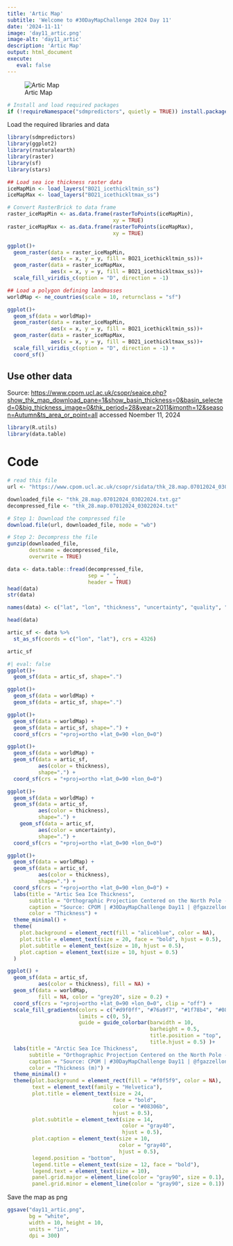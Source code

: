 ```yaml
---
title: 'Artic Map'
subtitle: 'Welcome to #30DayMapChallenge 2024 Day 11'
date: '2024-11-11'
image: 'day11_artic.png'
image-alt: 'day11_artic'
description: 'Artic Map'
output: html_document
execute: 
   eval: false
---
```


![Artic Map](day11_artic.png)

```r
# Install and load required packages
if (!requireNamespace("sdmpredictors", quietly = TRUE)) install.packages("sdmpredictors")
```

Load the required libraries and data
```r
library(sdmpredictors)
library(ggplot2)
library(rnaturalearth)
library(raster)
library(sf)
library(stars)
```


```r
## Load sea ice thickness raster data
iceMapMin <- load_layers("BO21_icethickltmin_ss")
iceMapMax <- load_layers("BO21_icethickltmax_ss")
```

```r
# Convert RasterBrick to data frame
raster_iceMapMin <- as.data.frame(rasterToPoints(iceMapMin), 
                                  xy = TRUE)
raster_iceMapMax <- as.data.frame(rasterToPoints(iceMapMax), 
                                  xy = TRUE)
```

```r
ggplot()+
  geom_raster(data = raster_iceMapMin, 
              aes(x = x, y = y, fill = BO21_icethickltmin_ss))+
  geom_raster(data = raster_iceMapMax, 
              aes(x = x, y = y, fill = BO21_icethickltmax_ss))+
  scale_fill_viridis_c(option = "D", direction = -1)
```


```r
## Load a polygon defining landmasses
worldMap <- ne_countries(scale = 10, returnclass = "sf")
```


```r
ggplot()+
  geom_sf(data = worldMap)+
  geom_raster(data = raster_iceMapMin, 
              aes(x = x, y = y, fill = BO21_icethickltmin_ss))+
  geom_raster(data = raster_iceMapMax, 
              aes(x = x, y = y, fill = BO21_icethickltmax_ss))+
  scale_fill_viridis_c(option = "D", direction = -1) +
  coord_sf()
```


## Use other data 

Source: <https://www.cpom.ucl.ac.uk/csopr/seaice.php?show_thk_map_download_pane=1&show_basin_thickness=0&basin_selected=0&big_thickness_image=0&thk_period=28&year=2011&imonth=12&season=Autumn&ts_area_or_point=all> accessed Noember 11, 2024

```r
library(R.utils)
library(data.table)
```


# Code
```r
# read this file
url <- "https://www.cpom.ucl.ac.uk/csopr/sidata/thk_28.map.07012024_03022024.txt.gz"
```


```r
downloaded_file <- "thk_28.map.07012024_03022024.txt.gz"
decompressed_file <- "thk_28.map.07012024_03022024.txt"

# Step 1: Download the compressed file
download.file(url, downloaded_file, mode = "wb")

# Step 2: Decompress the file
gunzip(downloaded_file, 
       destname = decompressed_file, 
       overwrite = TRUE)
```

```r
data <- data.table::fread(decompressed_file, 
                          sep = " ", 
                          header = TRUE)  
head(data)
str(data)
```


```r
names(data) <- c("lat", "lon", "thickness", "uncertainty", "quality", "distance")
```

```r
head(data)
```

```r
artic_sf <- data %>%
  st_as_sf(coords = c("lon", "lat"), crs = 4326) 

artic_sf
```

```r
#| eval: false
ggplot()+
  geom_sf(data = artic_sf, shape=".")
```
```r
ggplot()+
  geom_sf(data = worldMap) +
  geom_sf(data = artic_sf, shape=".")
```


```r
ggplot()+
  geom_sf(data = worldMap) +
  geom_sf(data = artic_sf, shape=".") + 
  coord_sf(crs = "+proj=ortho +lat_0=90 +lon_0=0")
```
```r
ggplot()+
  geom_sf(data = worldMap) +
  geom_sf(data = artic_sf, 
          aes(color = thickness),
          shape=".") + 
  coord_sf(crs = "+proj=ortho +lat_0=90 +lon_0=0")
```

```r
ggplot()+
  geom_sf(data = worldMap) +
  geom_sf(data = artic_sf, 
          aes(color = thickness),
          shape=".") + 
    geom_sf(data = artic_sf, 
          aes(color = uncertainty),
          shape=".") + 
  coord_sf(crs = "+proj=ortho +lat_0=90 +lon_0=0")
```

```r
ggplot()+
  geom_sf(data = worldMap) +
  geom_sf(data = artic_sf, 
          aes(color = thickness),
          shape=".") + 
  coord_sf(crs = "+proj=ortho +lat_0=90 +lon_0=0") +
  labs(title = "Artic Sea Ice Thickness",
       subtitle = "Orthographic Projection Centered on the North Pole -January 2024",
       caption = "Source: CPOM | #30DayMapChallenge Day11 | @fgazzelloni",
       color = "Thickness") +
  theme_minimal() +
  theme(
    plot.background = element_rect(fill = "aliceblue", color = NA),
    plot.title = element_text(size = 20, face = "bold", hjust = 0.5),
    plot.subtitle = element_text(size = 10, hjust = 0.5),
    plot.caption = element_text(size = 10, hjust = 0.5)
  )
```

```r
ggplot() +
  geom_sf(data = artic_sf, 
          aes(color = thickness), fill = NA) +
  geom_sf(data = worldMap, 
          fill = NA, color = "grey20", size = 0.2) + 
  coord_sf(crs = "+proj=ortho +lat_0=90 +lon_0=0", clip = "off") +
  scale_fill_gradientn(colors = c("#d9f0ff", "#76a9f7", "#1f78b4", "#08306b"),
                       limits = c(0, 5),
                       guide = guide_colorbar(barwidth = 10, 
                                              barheight = 0.5, 
                                              title.position = "top", 
                                              title.hjust = 0.5) )+
  labs(title = "Arctic Sea Ice Thickness",
       subtitle = "Orthographic Projection Centered on the North Pole - January 2024",
       caption = "Source: CPOM | #30DayMapChallenge Day11 | @fgazzelloni",
       color = "Thickness (m)") +
  theme_minimal() +
  theme(plot.background = element_rect(fill = "#f0f5f9", color = NA),
        text = element_text(family = "Helvetica"),
        plot.title = element_text(size = 24, 
                                  face = "bold", 
                                  color = "#08306b", 
                                  hjust = 0.5),
        plot.subtitle = element_text(size = 14, 
                                     color = "gray40", 
                                     hjust = 0.5),
        plot.caption = element_text(size = 10, 
                                    color = "gray40", 
                                    hjust = 0.5),
        legend.position = "bottom",
        legend.title = element_text(size = 12, face = "bold"),
        legend.text = element_text(size = 10),
        panel.grid.major = element_line(color = "gray90", size = 0.1),  
        panel.grid.minor = element_line(color = "gray90", size = 0.1))
```

Save the map as png
```r
ggsave("day11_artic.png", 
       bg = "white",
       width = 10, height = 10, 
       units = "in", 
       dpi = 300)
```

